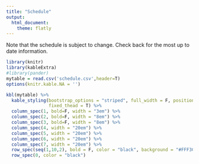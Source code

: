```yaml
---
title: "Schedule"
output:
  html_document:
    theme: flatly
---
```


Note that the schedule is subject to change. Check back for the most up to date information.

```r
library(knitr)
library(kableExtra)
#library(pander)
mytable = read.csv('schedule.csv',header=T)
options(knitr.kable.NA = '')

kbl(mytable) %>%
  kable_styling(bootstrap_options = "striped", full_width = F, position = "left",
                fixed_thead = T) %>% 
  column_spec(1, bold=F, width = "3em") %>%
  column_spec(2, bold=F, width = "8em") %>%
  column_spec(3, bold=F, width = "8em") %>%
  column_spec(4, width = "20em") %>%
  column_spec(5, width = "20em") %>%
  column_spec(6, width = "20em") %>%
  column_spec(7, width = "20em") %>%
  row_spec(seq(1,10,2), bold = F, color = "black", background = "#FFF3C0") %>%
  row_spec(0, color = "black")

```
